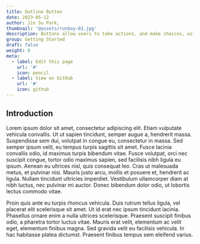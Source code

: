 ```yaml
---
title: Outline Button
date: 2023-05-12
author: Jin Su Park,
thumbnail: '@assets/runboy-01.jpg'
description: Buttons allow users to take actions, and make choices, with a single tap.
group: Getting Started
draft: false
weight: 0
meta:
  - label: Edit this page
    url: '#'
    icon: pencil
  - label: View on GitHub
    url: '#'
    icon: github
---
```


## Introduction

Lorem ipsum dolor sit amet, consectetur adipiscing elit. Etiam vulputate vehicula convallis. Ut ut sapien tincidunt, semper augue a, hendrerit massa. Suspendisse sem dui, volutpat in congue eu, consectetur in massa. Sed semper ipsum velit, eu tempus turpis sagittis sit amet. Fusce lacinia convallis odio, id maximus turpis bibendum vitae. Fusce volutpat, orci nec suscipit congue, tortor odio maximus sapien, sed facilisis nibh ligula eu ipsum. Aenean eu ultrices nisl, quis consequat leo. Cras ut malesuada metus, et pulvinar nisi. Mauris justo arcu, mollis et posuere et, hendrerit ac ligula. Nullam tincidunt ultricies imperdiet. Vestibulum ullamcorper diam at nibh luctus, nec pulvinar mi auctor. Donec bibendum dolor odio, ut lobortis lectus commodo vitae.

Proin quis ante eu turpis rhoncus vehicula. Duis rutrum tellus ligula, vel placerat elit scelerisque sit amet. Ut id erat nec ipsum tincidunt lacinia. Phasellus ornare enim a nulla ultrices scelerisque. Praesent suscipit finibus odio, a pharetra tortor luctus vitae. Mauris erat velit, elementum ac velit eget, elementum finibus magna. Sed gravida velit eu facilisis vehicula. In hac habitasse platea dictumst. Praesent finibus tempus sem eleifend varius.
